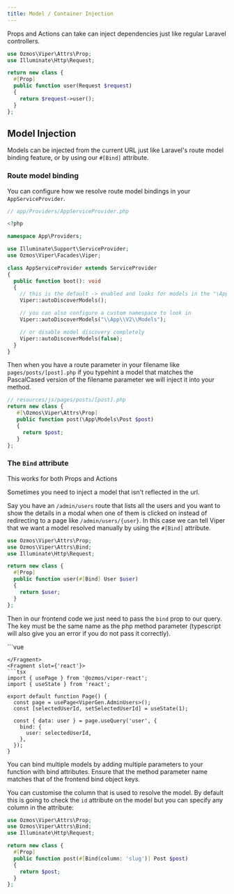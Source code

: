 ```yaml
---
title: Model / Container Injection
---
```


Props and Actions can take can inject dependencies just like regular Laravel controllers.

```php
use Ozmos\Viper\Attrs\Prop;
use Illuminate\Http\Request;

return new class {
  #[Prop]
  public function user(Request $request)
  {
    return $request->user();
  }
};
```

## Model Injection

Models can be injected from the current URL just like Laravel's route model binding feature, or by using our `#[Bind]` attribute.

### Route model binding

You can configure how we resolve route model bindings in your `AppServiceProvider`.

```php
// app/Providers/AppServiceProvider.php

<?php

namespace App\Providers;

use Illuminate\Support\ServiceProvider;
use Ozmos\Viper\Facades\Viper;

class AppServiceProvider extends ServiceProvider
{
  public function boot(): void
  {
    // this is the default -> enabled and looks for models in the "\App\Models" namespace
    Viper::autoDiscoverModels();

    // you can also configure a custom namespace to look in
    Viper::autoDiscoverModels("\\App\\V2\\Models");

    // or disable model discovery completely
    Viper::autoDiscoverModels(false);
  }
}
```

Then when you have a route parameter in your filename like `pages/posts/[post].php` if you typehint a model that matches the PascalCased version of the filename parameter we will inject it into your method.

```php
// resources/js/pages/posts/[post].php
return new class {
   #[\Ozmos\Viper\Attrs\Prop]
   public function post(\App\Models\Post $post)
   {
     return $post;
   }
};
```

### The `Bind` attribute

<Aside type={"tip"}>
This works for both Props and Actions
</Aside>

Sometimes you need to inject a model that isn't reflected in the url.

Say you have an `/admin/users` route that lists all the users and you want to show the details in a modal when one of them is clicked on instead of redirecting to a page like `/admin/users/{user}`. In this case we can tell Viper that we want a model resolved manually by using the `#[Bind]` attribute.


```php
use Ozmos\Viper\Attrs\Prop;
use Ozmos\Viper\Attrs\Bind;
use Illuminate\Http\Request;

return new class {
  #[Prop]
  public function user(#[Bind] User $user)
  {
    return $user;
  }
};
```

Then in our frontend code we just need to pass the `bind` prop to our query. The key must be the same name as the php method parameter (typescript will also give you an error if you do not pass it correctly).

<FrameworkTabs>
<Fragment slot="vue">
```vue
<script setup lang={'ts'}>
import { usePage } from '@ozmos/viper-vue';

const page = usePage<ViperGen.AdminUsers>();

const selectedUserId = ref(1);

const { data: user } = page.useQuery('user', {
  bind: {
    user: selectedUserId,
  },
});
</script>
```
</Fragment>
<Fragment slot={'react'}>
```tsx
import { usePage } from '@ozmos/viper-react';
import { useState } from 'react';

export default function Page() {
  const page = usePage<ViperGen.AdminUsers>();
  const [selectedUserId, setSelectedUserId] = useState(1);

  const { data: user } = page.useQuery('user', {
    bind: {
      user: selectedUserId,
    },
  });
}
```
</Fragment>
</FrameworkTabs>

You can bind multiple models by adding multiple parameters to your function with bind attributes. Ensure that the method parameter name matches that of the frontend bind object keys.

You can customise the column that is used to resolve the model. By default this is going to check the `id` attribute on the model but you can specify any column in the attribute:

```php
use Ozmos\Viper\Attrs\Prop;
use Ozmos\Viper\Attrs\Bind;
use Illuminate\Http\Request;

return new class {
  #[Prop]
  public function post(#[Bind(column: 'slug')] Post $post)
  {
    return $post;
  }
};
```
